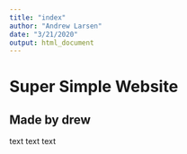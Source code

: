 ```yaml
---
title: "index"
author: "Andrew Larsen"
date: "3/21/2020"
output: html_document
---
```


# Super Simple Website
## Made by drew
text text text
